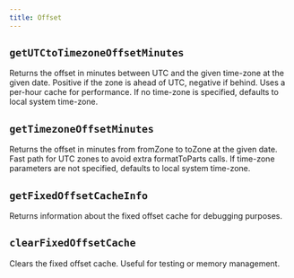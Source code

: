 ```yaml
---
title: Offset
---
```


## `getUTCtoTimezoneOffsetMinutes`

Returns the offset in minutes between UTC and the given time-zone at the given date.
Positive if the zone is ahead of UTC, negative if behind.
Uses a per-hour cache for performance.
If no time-zone is specified, defaults to local system time-zone.

<CodeExample file="reference/offset/getUTCtoTimezoneOffsetMinutes.ts" name="getUTCtoTimezoneOffsetMinutes" />



## `getTimezoneOffsetMinutes`

Returns the offset in minutes from fromZone to toZone at the given date.
Fast path for UTC zones to avoid extra formatToParts calls.
If time-zone parameters are not specified, defaults to local system time-zone.

<CodeExample file="reference/offset/getTimezoneOffsetMinutes.ts" name="getTimezoneOffsetMinutes" />

## `getFixedOffsetCacheInfo`

Returns information about the fixed offset cache for debugging purposes.

<CodeExample file="reference/offset/getFixedOffsetCacheInfo.ts" name="getFixedOffsetCacheInfo" />

## `clearFixedOffsetCache`

Clears the fixed offset cache. Useful for testing or memory management.

<CodeExample file="reference/offset/clearFixedOffsetCache.ts" name="clearFixedOffsetCache" />
